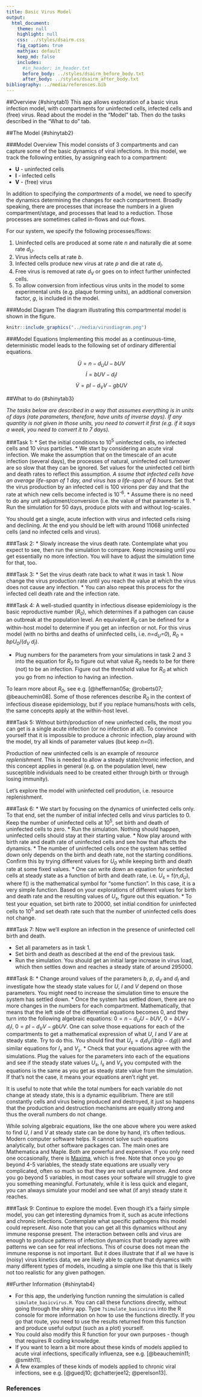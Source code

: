 ```yaml
---
title: Basic Virus Model
output:
  html_document:
    theme: null
    highlight: null
    css: ../styles/dsairm.css
    fig_caption: true
    mathjax: default 
    keep_md: false
    includes:
      #in_header: in_header.txt
      before_body: ../styles/dsairm_before_body.txt
      after_body: ../styles/dsairm_after_body.txt 
bibliography: ../media/references.bib
---
```


##Overview {#shinytab1}
This app allows exploration of a basic virus infection model, with compartments for uninfected cells, infected cells and (free) virus. Read about the model in the "Model" tab. Then do the tasks described in the "What to do" tab.


##The Model {#shinytab2}

###Model Overview
This model consists of 3 compartments and can capture some of the basic dynamics of viral infections. In this model, we track the following entities, by assigning each to a compartment:

* **U** - uninfected cells 
* **I** - infected cells
* **V** - (free) virus


In addition to specifying the *compartments* of a model, we need to specify the dynamics determining the changes for each compartment. Broadly speaking, there are processes that increase the numbers in a given compartment/stage, and processes that lead to a reduction. Those processes are sometimes called in-flows and out-flows. 

For our system, we specify the following processes/flows: 

1. Uninfected cells are produced at some rate _n_ and naturally die at some rate _d~U~_.
2. Virus infects cells at rate _b_.
3. Infected cells produce new virus at rate _p_ and die at rate _d~I~_.
4. Free virus is removed at rate _d~V~_ or goes on to infect further uninfected cells. 
5. To allow conversion from infectious virus units in the model to some experimental units (e.g. plaque forming units), an addtional conversion factor, _g_, is included in the model.

###Model Diagram
The diagram illustrating this compartmental model is shown in the figure.

```r
knitr::include_graphics("../media/virusdiagram.png")
```


###Model Equations
Implementing this model as a continuous-time, deterministic model leads to the following set of ordinary differential equations. 

$$\dot U = n - d_U U - bUV$$ 
$$\dot I = bUV - d_I I$$
$$\dot V = pI - d_V V - gb UV$$




##What to do {#shinytab3}

*The tasks below are described in a way that assumes everything is in units of days (rate parameters, therefore, have units of inverse days). If any quantity is not given in those units, you need to convert it first (e.g. if it says a week, you need to convert it to 7 days).*



###Task 1: 
* Set the initial conditions to 10^5^ uninfected cells, no infected cells and 10 virus particles.
* We start by considering an acute viral infection. We make the assumption that on the timescale of an acute infection (several days), the processes of natural, uninfected cell turnover are so slow that they can be ignored. Set values for the uninfected cell birth and death rates to reflect this assumption. 
*A ssume that infected cells have an average life-span of 1 day, and virus has a life-span of 6 hours.
* Set that the virus production by an infected cell is 100 virions per day and that the rate at which new cells become infected is 10^-6^.
* Assume there is no need to do any unit adjustment/conversion (i.e. the value of that parameter is 1).
* Run the simulation for 50 days, produce plots with and without log-scales.  

You should get a single, acute infection with virus and infected cells rising and declining. At the end you should be left with around 11068 uninfected cells (and no infected cells and virus).


###Task 2: 
* Slowly increase the virus death rate. Contemplate what you expect to see, then run the simulation to compare. Keep increasing until you get essentially no more infection. You will have to adjust the simulation time for that, too.

###Task 3: 
* Set the virus death rate back to what it was in task 1. Now change the virus production rate until you reach the value at which the virus does not cause any infection.
* You can also repeat this process for the infected cell death rate and the infection rate.

###Task 4: 
A well-studied quantity in infectious disease epidemiology is the basic reproductive number (*R~0~*), which determines if a pathogen can cause an outbreak at the population level. An equivalent *R~0~* can be defined for a within-host model to determine if you get an infection or not. For this virus model (with no births and deaths of uninfected cells, i.e. _n=d~U~=0_), *R~0~* = *bpU~0~*/(*d~V~ d~I~*). 

* Plug numbers for the parameters from your simulations in task 2 and 3 into the equation for *R~0~* to figure out what value *R~0~* needs to be for there (not) to be an infection. Figure out the threshold value for *R~0~* at which you go from no infection to having an infection.

To learn more about *R~0~*, see e.g. [@heffernan05a; @roberts07; @beauchemin08]. Some of those references describe *R~0~* in the context of infectious disease epidemiology, but if you replace humans/hosts with cells, the same concepts apply at the within-host level.

###Task 5: 
Without birth/production of new uninfected cells, the most you can get is a single acute infection (or no infection at all). To convince yourself that it is impossible to produce a chronic infection, play around with the model, try all kinds of parameter values (but keep _n=0_).

Production of new uninfected cells is an example of _resource replenishment_. This is needed to allow a steady state/chronic infection, and this concept applies in general (e.g. on the population level, new susceptible individuals need to be created either through birth or through losing immunity). 

Let's explore the model with uninfected cell prodution, i.e. resource replenishment. 

###Task 6: 
* We start by focusing on the dynamics of uninfected cells only. To that end, set the number of initial infected cells and virus particles to 0. Keep the number of uninfected cells at 10^5^, set birth and death of uninfected cells to zero.
* Run the simulation. Nothing should happen, uninfected cells should stay at their starting value.
* Now play around with birth rate and death rate of uninfected cells and see how that affects the dynamics.
* The number of uninfected cells once the system has settled down only depends on the birth and death rate, not the starting conditions. Confirm this by trying different values for *U~0~* while keeping birth and death rate at some fixed values.
* One can write down an equation for uninfected cells at steady state as a function of birth and death rate, i.e. *U~s~* = f(*n*,*d~U~*), where f() is the mathematical symbol for "some function". In this case, it is a very simple function. Based on your explorations of different values for birth and death rate and the resulting values of *U~s~*, figure out this equation.
* To test your equation, set birth rate to 20000, set initial condition for uninfected cells to 10^5^ and set death rate such that the number of uninfected cells does not change.

###Task 7: 
Now we'll explore an infection in the presence of uninfected cell birth and death. 

* Set all parameters as in task 1. 
* Set birth and death as described at the end of the previous task.
* Run the simulation. You should get an initial large increase in virus load, which then settles down and reaches a steady state of around 295000.

###Task 8: 
* Change around values of the parameters _b_, _p_, _d~V~_ and _d~I~_ and investigate how the steady state values for _U_, _I_ and _V_ depend on those parameters. You might need to increase the simulation time to ensure the system has settled down.
* Once the system has settled down, there are no more changes in the numbers for each compartment. Mathematically, that means that the left side of the differential equations becomes 0, and they turn into the following algebraic equations:
$0 = n - d_U U - bUV$, $0 = bUV - d_I I$, $0 = pI - d_V V - gb UV$. One can solve those equations for each of the compartments to get a mathematical expression of what _U_, _I_ and _V_ are at steady state. Try to do this. You should find that $U_s = d_I d_V/(b(p- d_I g))$ and similar equations for $I_s$ and $V_s$.
* Check that your equations agree with the simulations. Plug the values for the parameters into each of the equations and see if the steady state values $U_s$, $I_s$ and $V_s$ you computed with the equations is the same as you get as steady state value from the simulation. If that's not the case, it means your equations aren't right yet.

It is useful to note that while the total numbers for each variable do not change at steady state, this is a dynamic equilibrium. There are still constantly cells and virus being produced and destroyed, it just so happens that the production and destruction mechanisms are equally strong and thus the overall numbers do not change.

While solving algebraic equations, like the one above where you were asked to find _U_, _I_ and _V_ at steady state can be done by hand, it's often tedious. Modern computer software helps. R cannot solve such equations analytically, but other software packages can. The main ones are Mathematica and Maple. Both are powerful and expensive. If you only need one occasionally, there is [Maxima](http://maxima.sourceforge.net/), which is free. Note that once you go beyond 4-5 variables, the steady state equations are usually very complicated, often so much so that they are not useful anymore. And once you go beyond 5 variables, in most cases your software will struggle to give you something meaningful. Fortunately, while it is less quick and elegant, you can always simulate your model and see what (if any) steady state it reaches.

###Task 9: 
Continue to explore the model. Even though it's a fairly simple model, you can get interesting dynamics from it, such as acute infections and chronic infections. Contemplate what specific pathogens this model could represent. Also note that you can get all this dynamics without any immune response present. The interaction between cells and virus are enough to produce patterns of infection dynamics that broadly agree with patterns we can see for real infections. This of course does not mean the immune response is not important. But it does illustrate that if all we have is (noisy) virus kinetics data, we are likely able to capture that dynamics with many different types of models, incuding a simple one like this that is likely not too realistic for any given pathogen. 

##Further Information {#shinytab4}

* For this app, the underlying function running the simulation is called `simulate_basicvirus.R`. You can call these functions directly, without going through the shiny app. Type `?simulate_basicvirus` into the R console for more information on how to use the functions directly. If you go that route, you need to use the results returned from this function and produce useful output (such as a plot) yourself. 
* You could also modify this R function for your own purposes - though that requires R coding knowledge.
* If you want to learn a bit more about these kinds of models applied to acute viral infections, specifically influenza, see e.g. [@beauchemin11; @smith11]. 
* A few examples of these kinds of models applied to chronic viral infections, see e.g. [@guedj10; @chatterjee12; @perelson13]. 


### References


